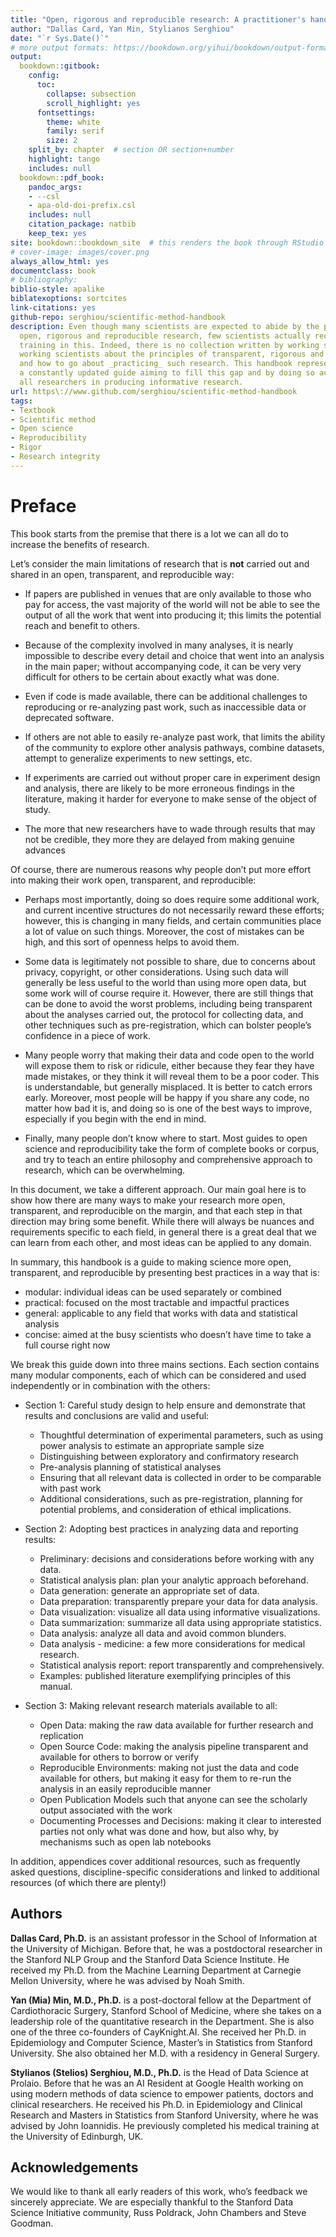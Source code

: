 ```yaml
---
title: "Open, rigorous and reproducible research: A practitioner's handbook"
author: "Dallas Card, Yan Min, Stylianos Serghiou"
date: "`r Sys.Date()`"
# more output formats: https://bookdown.org/yihui/bookdown/output-formats.html
output:
  bookdown::gitbook:
    config:
      toc:
        collapse: subsection
        scroll_highlight: yes
      fontsettings:
        theme: white
        family: serif
        size: 2
    split_by: chapter  # section OR section+number
    highlight: tango
    includes: null
  bookdown::pdf_book:
    pandoc_args:
    - --csl
    - apa-old-doi-prefix.csl
    includes: null
    citation_package: natbib
    keep_tex: yes
site: bookdown::bookdown_site  # this renders the book through RStudio IDE
# cover-image: images/cover.png
always_allow_html: yes
documentclass: book
# bibliography:
biblio-style: apalike
biblatexoptions: sortcites
link-citations: yes
github-repo: serghiou/scientific-method-handbook
description: Even though many scientists are expected to abide by the principles of
  open, rigorous and reproducible research, few scientists actually receive formal
  training in this. Indeed, there is no collection written by working scientists for
  working scientists about the principles of transparent, rigorous and reproducible research
  and how to go about _practicing_ such research. This handbook represents
  a constantly updated guide aiming to fill this gap and by doing so actively assist
  all researchers in producing informative research.
url: https\://www.github.com/serghiou/scientific-method-handbook
tags:
- Textbook
- Scientific method
- Open science
- Reproducibility
- Rigor
- Research integrity
---
```


# Preface {-}

This book starts from the premise that there is a lot we can all do to increase the benefits of research. 

Let's consider the main limitations of research that is **not** carried out and shared in an open, transparent, and reproducible way:

- If papers are published in venues that are only available to those who pay for access, the vast majority of the world will not be able to see the output of all the work that went into producing it; this limits the potential reach and benefit to others.

- Because of the complexity involved in many analyses, it is nearly impossible to describe every detail and choice that went into an analysis in the main paper; without accompanying code, it can be very very difficult for others to be certain about exactly what was done.

- Even if code is made available, there can be additional challenges to reproducing or re-analyzing past work, such as inaccessible data or deprecated software.

- If others are not able to easily re-analyze past work, that limits the ability of the community to explore other analysis pathways, combine datasets, attempt to generalize experiments to new settings, etc.

- If experiments are carried out without proper care in experiment design and analysis, there are likely to be more erroneous findings in the literature, making it harder for everyone to make sense of the object of study.

- The more that new researchers have to wade through results that may not be credible, they more they are delayed from making genuine advances

Of course, there are numerous reasons why people don't put more effort into making their work open, transparent, and reproducible:

- Perhaps most importantly, doing so does require some additional work, and current incentive structures do not necessarily reward these efforts; however, this is changing in many fields, and certain communities place a lot of value on such things. Moreover, the cost of mistakes can be high, and this sort of openness helps to avoid them.

- Some data is legitimately not possible to share, due to concerns about privacy, copyright, or other considerations. Using such data will generally be less useful to the world than using more open data, but some work will of course require it. However, there are still things that can be done to avoid the worst problems, including being transparent about the analyses carried out, the protocol for collecting data, and other techniques such as pre-registration, which can bolster people's confidence in a piece of work.

- Many people worry that making their data and code open to the world will expose them to risk or ridicule, either because they fear they have made mistakes, or they think it will reveal them to be a poor coder. This is understandable, but generally misplaced. It is better to catch errors early. Moreover, most people will be happy if you share any code, no matter how bad it is, and doing so is one of the best ways to improve, especially if you begin with the end in mind.

- Finally, many people don't know where to start. Most guides to open science and reproducibility take the form of complete books or corpus, and try to teach an entire philosophy and comprehensive approach to research, which can be overwhelming.

In this document, we take a different approach. Our main goal here is to show how there are many ways to make your research more open, transparent, and reproducible on the margin, and that each step in that direction may bring some benefit. While there will always be nuances and requirements specific to each field, in general there is a great deal that we can learn from each other, and most ideas can be applied to any domain.

In summary, this handbook is a guide to making science more open, transparent, and reproducible by presenting best practices in a way that is:

- modular: individual ideas can be used separately or combined
- practical: focused on the most tractable and impactful practices
- general: applicable to any field that works with data and statistical analysis
- concise: aimed at the busy scientists who doesn't have time to take a full course right now

We break this guide down into three mains sections. Each section contains many modular components, each of which can be considered and used independently or in combination with the others:

- Section 1: Careful study design to help ensure and demonstrate that results and conclusions are valid and useful:

  - Thoughtful determination of experimental parameters, such as using power analysis to estimate an appropriate sample size
  - Distinguishing between exploratory and confirmatory research
  - Pre-analysis planning of statistical analyses
  - Ensuring that all relevant data is collected in order to be comparable with past work
  - Additional considerations, such as pre-registration, planning for potential problems, and consideration of ethical implications.
  
- Section 2: Adopting best practices in analyzing data and reporting results:

  - Preliminary: decisions and considerations before working with any data.
  - Statistical analysis plan: plan your analytic approach beforehand.
  - Data generation: generate an appropriate set of data.
  - Data preparation: transparently prepare your data for data analysis.
  - Data visualization: visualize all data using informative visualizations.
  - Data summarization: summarize all data using appropriate statistics.
  - Data analysis: analyze all data and avoid common blunders.
  - Data analysis - medicine: a few more considerations for medical research.
  - Statistical analysis report: report transparently and comprehensively.
  - Examples: published literature exemplifying principles of this manual.
  
- Section 3: Making relevant research materials available to all:
  - Open Data: making the raw data available for further research and replication
  - Open Source Code: making the analysis pipeline transparent and available for others to borrow or verify
  - Reproducible Environments: making not just the data and code available for others, but making it easy for them to re-run the analysis in an easily reproducible manner
  - Open Publication Models such that anyone can see the scholarly output associated with the work
  - Documenting Processes and Decisions: making it clear to interested parties not only what was done and how, but also why, by mechanisms such as open lab notebooks


In addition, appendices cover additional resources, such as frequently asked questions, discipline-specific considerations and linked to additional resources (of which  there are plenty!)


## Authors

<!-- Can we add a fun fact about each one of us? Also, can we add our pictures? -->

**Dallas Card, Ph.D.** is an assistant professor in the School of Information at the University of Michigan. Before that, he was a postdoctoral researcher in the Stanford NLP Group and the Stanford Data Science Institute. He received my Ph.D. from the Machine Learning Department at Carnegie Mellon University, where he was advised by Noah Smith.


**Yan (Mia) Min, M.D., Ph.D.** is a post-doctoral fellow at the Department of Cardiothoracic Surgery, Stanford School of Medicine, where she takes on a leadership role of the quantitative research in the Department. She is also one of the three co-founders of CayKnight.AI. She received her Ph.D. in Epidemiology and Computer Science, Master's in Statistics from Stanford University. She also obtained her M.D. with a residency in General Surgery.

**Stylianos (Stelios) Serghiou, M.D., Ph.D.** is the Head of Data Science at Prolaio. Before that he was an AI Resident at Google Health working on using modern methods of data science to empower patients, doctors and clinical researchers. He received his Ph.D. in Epidemiology and Clinical Research and Masters in Statistics from Stanford University, where he was advised by John Ioannidis. He previously completed his medical training at the University of Edinburgh, UK.


## Acknowledgements

We would like to thank all early readers of this work, who's feedback we sincerely appreciate. We are especially thankful to the Stanford Data Science Initiative community, Russ Poldrack, John Chambers and Steve Goodman.
